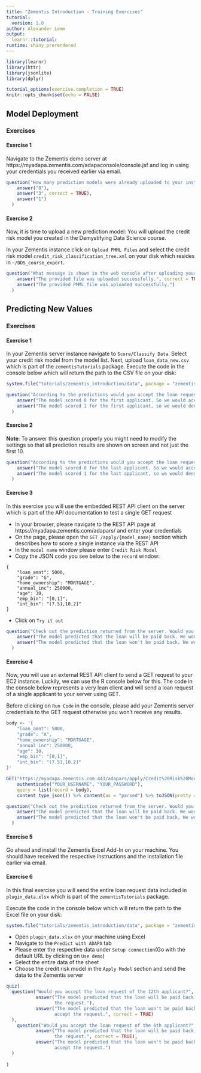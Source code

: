 ```yaml
---
title: "Zementis Introduction - Training Exercises"
tutorial:
  version: 1.0
author: Alexander Lemm
output: 
  learnr::tutorial:
runtime: shiny_prerendered
---
```



```r
library(learnr)
library(httr)
library(jsonlite)
library(dplyr)

tutorial_options(exercise.completion = TRUE)
knitr::opts_chunk$set(echo = FALSE)
```

## Model Deployment

### Exercises

#### Exercise 1

Navigate to the Zementis demo server at https://myadapa.zementis.com/adapaconsole/console.jsf and log in using your credentials you received earlier via email.

```r

question("How many prediction models were already uploaded to your instance and are available to you?",
    answer("8"),
    answer("3", correct = TRUE),
    answer("1")
  )


```

#### Exercise 2

Now, it is time to upload a new prediction model: You will upload the credit risk model you created in the Demystifying Data Science course. 

In your Zementis instance click on `Upload PMML Files` and select the credit risk model `credit_risk_classification_tree.xml` on your disk which resides in `~/DDS_course_export`. 

```r

question("What message is shown in the web console after uploading your model?",
    answer("The provided file was uploaded successfully.", correct = TRUE),
    answer("The provided PMML file was uploaded successfully.")
  )


```

## Predicting New Values

### Exercises

#### Exercise 1

In your Zementis server instance navigate to `Score/Classify Data`. Select your credit risk model from the model list. Next, upload `loan_data_new.csv` which is part of the `zementisTutorials` package. Execute the code in the console below which will return the path to the CSV file on your disk:

```r

system.file("tutorials/zementis_introduction/data", package = "zementisTutorials")
```





```r

question("According to the predictions would you accept the loan request of the first applicant?",
    answer("The model scored 0 for the first applicant. So we would accept the request."),
    answer("The model scored 1 for the first applicant, so we would deny the request.", correct = TRUE)
  )


```

#### Exercise 2

**Note**: To answer this question properly you might need to modify the settings so that all prediction results are shown on screen and not just the first 10.

```r

question("According to the predictions would you accept the loan request of the last applicant?",
    answer("The model scored 0 for the last applicant. So we would accept the request.", correct = TRUE),
    answer("The model scored 1 for the last applicant, so we would deny the request.")
  )


```



#### Exercise 3

In this exercise you will use the embedded REST API client on the server which is part of the API documentation to test a single GET request

* In your browser, please navigate to the REST API page at https://myadapa.zementis.com/adapars/ and enter your credentials
* On the page, please open the `GET /apply/{model_name}` section which describes how to score a single instance via the REST API
* In the `model name` window please enter `Credit Risk Model`
* Copy the JSON code you see below to the `record` window:

```
{
    "loan_amnt": 5000,
    "grade": "G",
    "home_ownership": "MORTGAGE",
    "annual_inc": 250000,
    "age": 30,
    "emp_bin": "[0,1]",
    "int_bin": "(7.51,10.2]"
}

```

* Click on `Try it out`

```r

question("Check out the prediction returned from the server. Would you accept this loan request?",
    answer("The model predicted that the loan will be paid back. We would accept the request."),
    answer("The model predicted that the loan won't be paid back, We would not accept the request.", correct = TRUE)
  )


```



#### Exercise 4

Now, you will use an external REST API client to send a GET request to your EC2 instance. Luckily, we can use the R console below for this. The code in the console below represents a very lean client and will send a loan request of a single applicant to your server using GET. 

Before clicking on `Run Code` in the console, please add your Zementis server credentials to the GET request otherwise you won't receive any results.


```r

body <- '{
    "loan_amnt": 5000,
    "grade": "A",
    "home_ownership": "MORTGAGE",
    "annual_inc": 250000,
    "age": 30,
    "emp_bin": "[0,1]",
    "int_bin": "(7.51,10.2]"
}'

GET("https://myadapa.zementis.com:443/adapars/apply/Credit%20Risk%20Model",
    authenticate("YOUR_USERNAME", "YOUR_PASSWORD"),
    query = list(record = body),
    content_type_json()) %>% content(as = "parsed") %>% toJSON(pretty = TRUE) 

```


```r

question("Check out the prediction returned from the server. Would you accept this loan request?",
    answer("The model predicted that the loan will be paid back. We would accept the request.", correct = TRUE),
    answer("The model predicted that the loan won't be paid back, We would not accept the request.")
  )


```


#### Exercise 5

Go ahead and install the Zementis Excel Add-In on your machine. You should have received the respective instructions and the installation file earlier via email.

#### Exercise 6

In this final exercise you will send the entire loan request data included in `plugin_data.xlsx` which is part of the `zementisTutorials` package.

Execute the code in the console below which will return the path to the Excel file on your disk:

```r

system.file("tutorials/zementis_introduction/data", package = "zementisTutorials")
```


* Open `plugin_data.xlsx` on your machine using Excel
* Navigate to the `Predict with ADAPA` tab
* Please enter the respective data under `Setup connection`(Go with the default URL by clicking on `Use demo`)
* Select the entire data of the sheet
* Choose the credit risk model in the `Apply Model` section and send the data to the Zementis server


```r
quiz(
  question("Would you accept the loan request of the 12th applicant?",
           answer("The model predicted that the loan will be paid back. We would accept
                  the request."),
           answer("The model predicted that the loan won't be paid back, We would no
                  accept the request.", correct = TRUE)
  ),
    question("Would you accept the loan request of the 6th applicant?",
           answer("The model predicted that the loan will be paid back. We would accept
                  the request.", correct = TRUE),
           answer("The model predicted that the loan won't be paid back, We would no
                  accept the request.")
  )
  
)


```


